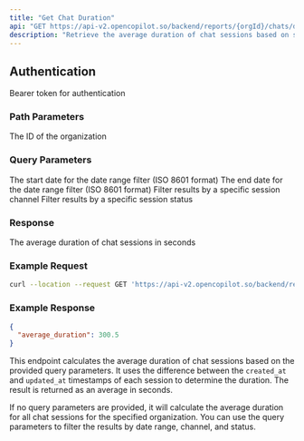 ```yaml
---
title: "Get Chat Duration"
api: "GET https://api-v2.opencopilot.so/backend/reports/{orgId}/chats/duration"
description: "Retrieve the average duration of chat sessions based on specified criteria"
---
```


## Authentication

<ParamField header="Authorization" type="string" required>
  Bearer token for authentication
</ParamField>

### Path Parameters

<ParamField path="orgId" type="string" required>
  The ID of the organization
</ParamField>

### Query Parameters

<ParamField query="startDate" type="string" format="date-time" optional>
  The start date for the date range filter (ISO 8601 format)
</ParamField>

<ParamField query="endDate" type="string" format="date-time" optional>
  The end date for the date range filter (ISO 8601 format)
</ParamField>

<ParamField query="channel" type="string" optional>
  Filter results by a specific session channel
</ParamField>

<ParamField query="status" type="number" optional>
  Filter results by a specific session status
</ParamField>

### Response

<ResponseField name="average_duration" type="number">
  The average duration of chat sessions in seconds
</ResponseField>

### Example Request

```bash
curl --location --request GET 'https://api-v2.opencopilot.so/backend/reports/chats/duration?startDate=2023-01-01T00:00:00Z&endDate=2023-12-31T23:59:59Z&channel=web&status=1'
```

### Example Response

```json
{
  "average_duration": 300.5
}
```

This endpoint calculates the average duration of chat sessions based on the provided query parameters. It uses the difference between the `created_at` and `updated_at` timestamps of each session to determine the duration. The result is returned as an average in seconds.

If no query parameters are provided, it will calculate the average duration for all chat sessions for the specified organization. You can use the query parameters to filter the results by date range, channel, and status.